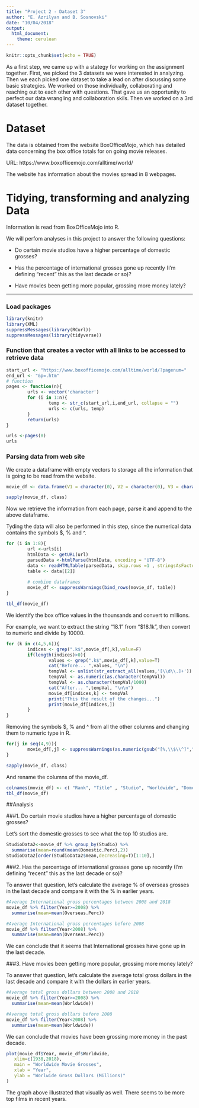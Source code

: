 ```yaml
---
title: "Project 2 - Dataset 3"
author: "E. Azrilyan and B. Sosnovski"
date: "10/04/2018"
output: 
  html_document: 
    theme: cerulean
---
```


```r
knitr::opts_chunk$set(echo = TRUE)
```

As a first step, we came up with a stategy for working on the assignment together. First, we picked the 3 datasets we were interested in analyzing. Then we each picked one dataset to take a lead on after discussing some basic strategies. We worked on those individually, collaborating and reaching out to each other with questions. That gave us an opportunity to perfect our data wrangling and collaboration skils. Then we worked on a 3rd dataset together.

# Dataset

The data is obtained from the website BoxOfficeMojo, which has detailed data concerning the box office totals for on going movie releases.  

URL: https://www.boxofficemojo.com/alltime/world/

The website has information about the movies spread in 8 webpages.


# Tidying, transforming and analyzing Data

Information is read from BoxOfficeMojo into R.

We will perfom analyses in this project to answer the following questions:

* Do certain movie studios have a higher percentage of domestic grosses?

* Has the percentage of international grosses gone up recently (I'm defining "recent" this as the last decade or so)? 

* Have movies been getting more popular, grossing more money lately? 

_____________________________________________________________________

### Load packages
```r
library(knitr)
library(XML)
suppressMessages(library(RCurl))
suppressMessages(library(tidyverse))
```


### Function that creates a vector with all links to be accessed to retrieve data

```r
start_url <- "https://www.boxofficemojo.com/alltime/world/?pagenum="
end_url <- "&p=.htm"
# function
pages <- function(n){
        urls <- vector('character')
        for (i in 1:n){
                temp <- str_c(start_url,i,end_url, collapse = "")
                urls <- c(urls, temp)
        }
        return(urls)
}

urls <-pages(8)
urls
```

### Parsing data from web site

We create a dataframe with empty vectors to storage all the information that is going to be read from the website.

```r
movie_df <- data.frame(V1 = character(0), V2 = character(0), V3 = character(0), V4 = character(0), V5 = character(0), V6 = character(0), V7 = character(0), V8 = character(0), V9=character(0), stringsAsFactors = FALSE)

sapply(movie_df, class)
```

Now we retrieve the information from each page, parse it and append to the above dataframe.

Tyding the data will also be performed in this step, since the numerical data contains the symbols $, % and ^.

```r
for (i in 1:8){
        url <-urls[i]
        htmlData <- getURL(url)
        parsedData <-htmlParse(htmlData, encoding = "UTF-8")
        data <- readHTMLTable(parsedData, skip.rows =1 , stringsAsFactors = FALSE)
        table <- data[[2]]
        
        # combine dataframes
        movie_df <- suppressWarnings(bind_rows(movie_df, table)) 
}    

tbl_df(movie_df)
```

We identify the box office values in the thounsands and convert to millions.

For example, we want to extract the string "18.1" from "$18.1k", then convert to numeric and divide by 10000.

```r
for (k in c(4,5,6)){
        indices <- grep(".k$",movie_df[,k],value=F)
        if(length(indices)>0){
                values <- grep(".k$",movie_df[,k],value=T)
                cat("Before... ",values, "\n")
                tempVal <- unlist(str_extract_all(values,'[\\d\\.]+'))
                tempVal <- as.numeric(as.character(tempVal))
                tempVal <- as.character(tempVal/1000)
                cat("After... ",tempVal, "\n\n")
                movie_df[indices,k] <- tempVal
                print("This the result of the changes...")
                print(movie_df[indices,])
        }
}

```


Removing the symbols $, % and ^ from all the other columns and changing them to numeric type in R.

```r
for(j in seq(4,9)){
        movie_df[,j] <- suppressWarnings(as.numeric(gsub("[%,\\$\\^]","", movie_df[,j])))
}

sapply(movie_df, class)
```

And rename the columns of the movie_df.

```r
colnames(movie_df) <- c( "Rank", "Title" , "Studio", "Worldwide", "Domestic", "Domestic.Perc", "Overseas", "Overseas.Perc", "Year")
tbl_df(movie_df)
```

##Analysis

###1. Do certain movie studios have a higher percentage of domestic grosses?

Let's sort the domestic grosses to see what the top 10 studios are. 


```r
StudioData2<-movie_df %>% group_by(Studio) %>%
  summarise(mean=round(mean(Domestic.Perc),2))
StudioData2[order(StudioData2$mean,decreasing=T)[1:10],]
```

###2. Has the percentage of international grosses gone up recently (I'm defining "recent" this as the last decade or so)? 

To answer that question, let's calculate the average % of overseas grosses in the last decade and compare it with the % in earlier years. 

```r
#Average International gross percentages between 2008 and 2018
movie_df %>% filter(Year>=2008) %>%
  summarise(mean=mean(Overseas.Perc))

#Average International gross percentages before 2008
movie_df %>% filter(Year<2008) %>%
  summarise(mean=mean(Overseas.Perc))
```

We can conclude that it seems that International grosses have gone up in the last decade.

###3. Have movies been getting more popular, grossing more money lately? 

To answer that question, let's calculate the average total gross dollars in the last decade and compare it with the dollars in earlier years. 

```r
#Average total gross dollars between 2008 and 2018
movie_df %>% filter(Year>=2008) %>%
  summarise(mean=mean(Worldwide))

#Average total gross dollars before 2008
movie_df %>% filter(Year<2008) %>%
  summarise(mean=mean(Worldwide))
```

We can conclude that movies have been grossing more money in the past decade. 

```r
plot(movie_df$Year, movie_df$Worldwide, 
   xlim=c(1938,2018),
   main = "Worldwide Movie Grosses",
   xlab = "Year",
   ylab = "Worlwide Gross Dollars (Millions)"
)
```

The graph above illustrated that visually as well. There seems to be more top films in recent years.
